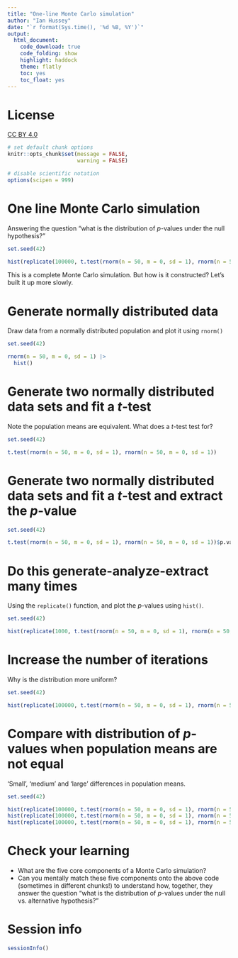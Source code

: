 ```yaml
---
title: "One-line Monte Carlo simulation"
author: "Ian Hussey"
date: "`r format(Sys.time(), '%d %B, %Y')`"
output:
  html_document:
    code_download: true
    code_folding: show
    highlight: haddock
    theme: flatly
    toc: yes
    toc_float: yes
---
```


# License

[CC BY 4.0](https://creativecommons.org/licenses/by/4.0/deed.en)

```r

# set default chunk options
knitr::opts_chunk$set(message = FALSE,
                      warning = FALSE)

# disable scientific notation
options(scipen = 999) 

```

# One line Monte Carlo simulation

Answering the question "what is the distribution of *p*-values under the null hypothesis?"

```r

set.seed(42)

hist(replicate(100000, t.test(rnorm(n = 50, m = 0, sd = 1), rnorm(n = 50, m = 0, sd = 1))$p.value))

```

This is a complete Monte Carlo simulation. But how is it constructed? Let's built it up more slowly.

# Generate normally distributed data

Draw data from a normally distributed population and plot it using `rnorm()`

```r

set.seed(42)

rnorm(n = 50, m = 0, sd = 1) |> 
  hist()

```

# Generate two normally distributed data sets and fit a *t*-test 

Note the population means are equivalent. What does a *t*-test test for?

```r

set.seed(42)

t.test(rnorm(n = 50, m = 0, sd = 1), rnorm(n = 50, m = 0, sd = 1))

```

# Generate two normally distributed data sets and fit a *t*-test and extract the *p*-value

```r

set.seed(42)

t.test(rnorm(n = 50, m = 0, sd = 1), rnorm(n = 50, m = 0, sd = 1))$p.value

```

# Do this generate-analyze-extract many times

Using the `replicate()` function, and plot the *p*-values using `hist()`.

```r

set.seed(42)

hist(replicate(1000, t.test(rnorm(n = 50, m = 0, sd = 1), rnorm(n = 50, m = 0, sd = 1))$p.value))

```

# Increase the number of iterations 

Why is the distribution more uniform?

```r

set.seed(42)

hist(replicate(100000, t.test(rnorm(n = 50, m = 0, sd = 1), rnorm(n = 50, m = 0, sd = 1))$p.value))

```

# Compare with distribution of *p*-values when population means are not equal

'Small', 'medium' and 'large' differences in population means.

```r

set.seed(42)

hist(replicate(100000, t.test(rnorm(n = 50, m = 0, sd = 1), rnorm(n = 50, m = 0.2, sd = 1))$p.value))
hist(replicate(100000, t.test(rnorm(n = 50, m = 0, sd = 1), rnorm(n = 50, m = 0.5, sd = 1))$p.value))
hist(replicate(100000, t.test(rnorm(n = 50, m = 0, sd = 1), rnorm(n = 50, m = 0.8, sd = 1))$p.value))

```

# Check your learning

- What are the five core components of a Monte Carlo simulation?
- Can you mentally match these five components onto the above code (sometimes in different chunks!) to understand how, together, they answer the question "what is the distribution of *p*-values under the null vs. alternative hypothesis?"

# Session info

```r

sessionInfo()

```






